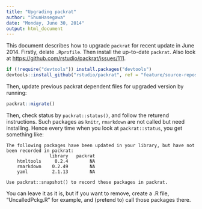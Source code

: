 ```yaml
---
title: "Upgrading packrat"
author: "ShunHasegawa"
date: "Monday, June 30, 2014"
output: html_document
---
```


This document describes how to upgrade `packrat` for recent update in June 2014. Firstly, delate `.Rprofile`. Then install the up-to-date `packrat`. Also look at <https://github.com/rstudio/packrat/issues/111>.

```r
if (!require("devtools")) install.packages("devtools")
devtools::install_github("rstudio/packrat", ref = "feature/source-repos")
```

Then, update previous packrat dependent files for upgraded version by running:

```r
packrat::migrate()
```

Then, check status by `packrat::status()`, and follow the returend instructions. Such packages as `knitr`, `rmarkdown` are not called but need installing. Hence every time when you look at `packrat::status`, you get something like:

```
The following packages have been updated in your library, but have not been recorded in packrat:
                library   packrat
    htmltools     0.2.4        NA
    rmarkdown    0.2.49        NA
    yaml         2.1.13        NA

Use packrat::snapshot() to record these packages in packrat.
```

You can leave it as it is, but if you want to remove, create a .R file, "UncalledPckg.R" for example, and (pretend to) call those packages there.